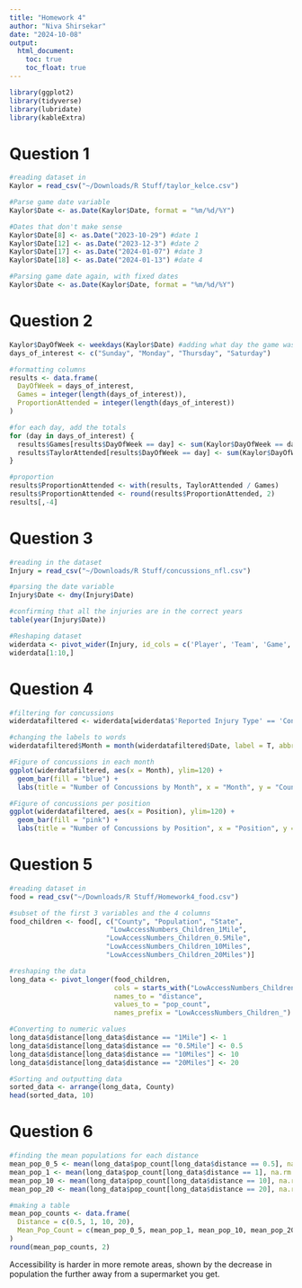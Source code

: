 ```yaml
---
title: "Homework 4"
author: "Niva Shirsekar"
date: "2024-10-08"
output:
  html_document:
    toc: true
    toc_float: true
---
```


```r
library(ggplot2)
library(tidyverse)
library(lubridate)
library(kableExtra)
```

# **Question 1**

```r
#reading dataset in
Kaylor = read_csv("~/Downloads/R Stuff/taylor_kelce.csv")
```

```r
#Parse game date variable
Kaylor$Date <- as.Date(Kaylor$Date, format = "%m/%d/%Y")

#Dates that don't make sense 
Kaylor$Date[8] <- as.Date("2023-10-29") #date 1
Kaylor$Date[12] <- as.Date("2023-12-3") #date 2
Kaylor$Date[17] <- as.Date("2024-01-07") #date 3
Kaylor$Date[18] <- as.Date("2024-01-13") #date 4

#Parsing game date again, with fixed dates
Kaylor$Date <- as.Date(Kaylor$Date, format = "%m/%d/%Y")
```

# **Question 2**

```r
Kaylor$DayOfWeek <- weekdays(Kaylor$Date) #adding what day the game was played at
days_of_interest <- c("Sunday", "Monday", "Thursday", "Saturday")

#formatting columns 
results <- data.frame(
  DayOfWeek = days_of_interest,
  Games = integer(length(days_of_interest)),
  ProportionAttended = integer(length(days_of_interest))
)

#for each day, add the totals
for (day in days_of_interest) {
  results$Games[results$DayOfWeek == day] <- sum(Kaylor$DayOfWeek == day)
  results$TaylorAttended[results$DayOfWeek == day] <- sum(Kaylor$DayOfWeek == day & Kaylor$WasTaylorSwiftatthegame == "Yes")
}

#proportion
results$ProportionAttended <- with(results, TaylorAttended / Games)
results$ProportionAttended <- round(results$ProportionAttended, 2)
results[,-4]


```

# **Question 3**

```r
#reading in the dataset
Injury = read_csv("~/Downloads/R Stuff/concussions_nfl.csv")
```

```r
#parsing the date variable
Injury$Date <- dmy(Injury$Date)

#confirming that all the injuries are in the correct years
table(year(Injury$Date))

```

```r
#Reshaping dataset
widerdata <- pivot_wider(Injury, id_cols = c('Player', 'Team', 'Game', 'Date'), names_from = Information, values_from = Value)
widerdata[1:10,]

```

# **Question 4**

```r
#filtering for concussions
widerdatafiltered <- widerdata[widerdata$'Reported Injury Type' == 'Concussion',]

#changing the labels to words
widerdatafiltered$Month = month(widerdatafiltered$Date, label = T, abbr = F)

#Figure of concussions in each month
ggplot(widerdatafiltered, aes(x = Month), ylim=120) +
  geom_bar(fill = "blue") +
  labs(title = "Number of Concussions by Month", x = "Month", y = "Count of Concussions")

#Figure of concussions per position
ggplot(widerdatafiltered, aes(x = Position), ylim=120) +
  geom_bar(fill = "pink") +
  labs(title = "Number of Concussions by Position", x = "Position", y = "Count of Concussions") + theme(axis.text.x = element_text(angle = 45, hjust = 1, size = 12))
```

# **Question 5**

```r
#reading dataset in 
food = read_csv("~/Downloads/R Stuff/Homework4_food.csv")

#subset of the first 3 variables and the 4 columns 
food_children <- food[, c("County", "Population", "State",
                         "LowAccessNumbers_Children_1Mile",
                        "LowAccessNumbers_Children_0.5Mile",
                        "LowAccessNumbers_Children_10Miles",
                        "LowAccessNumbers_Children_20Miles")]

#reshaping the data
long_data <- pivot_longer(food_children,
                          cols = starts_with("LowAccessNumbers_Children"),
                          names_to = "distance",
                          values_to = "pop_count",
                          names_prefix = "LowAccessNumbers_Children_")

#Converting to numeric values
long_data$distance[long_data$distance == "1Mile"] <- 1
long_data$distance[long_data$distance == "0.5Mile"] <- 0.5
long_data$distance[long_data$distance == "10Miles"] <- 10
long_data$distance[long_data$distance == "20Miles"] <- 20

#Sorting and outputting data
sorted_data <- arrange(long_data, County)
head(sorted_data, 10)
```

# **Question 6**

```r

#finding the mean populations for each distance 
mean_pop_0_5 <- mean(long_data$pop_count[long_data$distance == 0.5], na.rm = TRUE)
mean_pop_1 <- mean(long_data$pop_count[long_data$distance == 1], na.rm = TRUE)
mean_pop_10 <- mean(long_data$pop_count[long_data$distance == 10], na.rm = TRUE)
mean_pop_20 <- mean(long_data$pop_count[long_data$distance == 20], na.rm = TRUE)

#making a table
mean_pop_counts <- data.frame(
  Distance = c(0.5, 1, 10, 20),
  Mean_Pop_Count = c(mean_pop_0_5, mean_pop_1, mean_pop_10, mean_pop_20)
)
round(mean_pop_counts, 2)
```

Accessibility is harder in more remote areas, shown by the decrease in population the further away from a supermarket you get.
